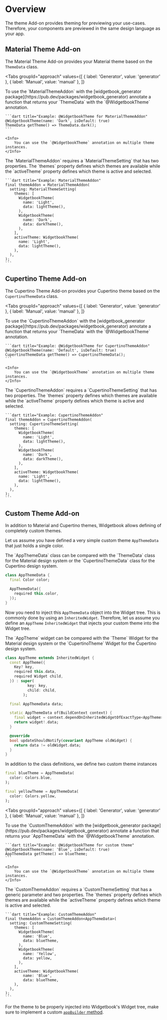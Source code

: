 # Overview

The theme Add-on provides theming for previewing your use-cases. 
Therefore, your components are previewed in the same design language as your app.

## Material Theme Add-on

The Material Theme Add-on provides your Material theme based on the `ThemeData` class. 

<Tabs
  groupId="approach"
  values={[
    { label: 'Generator', value: 'generator' },
    { label: 'Manual', value: 'manual' },
  ]}
>
  <TabItem value="generator">
    To use the `MaterialThemeAddon` with the [widgetbook_generator package](https://pub.dev/packages/widgetbook_generator) annotate a function that returns your `ThemeData` with the `@WidgetbookTheme` annotation.

    ```dart title="Example: @WidgetbookTheme for MaterialThemeAddon"
    @WidgetbookTheme(name: 'Dark', isDefault: true)
    ThemeData getTheme() => ThemeData.dark();
    ```

    <Info>
        You can use the `@WidgetbookTheme` annotation on multiple theme instances.
    </Info>
  </TabItem>
  <TabItem value="manual">
    The `MaterialThemeAddon` requires a `MaterialThemeSetting` that has two properties.
    The `themes` property defines which themes are available while the `activeTheme` property defines which theme is active and selected.

    ```dart title="Example: MaterialThemeAddon"
    final themeAddon = MaterialThemeAddon(
      setting: MaterialThemeSetting(
        themes: [
          WidgetbookTheme(
            name: 'Light',
            data: lightTheme(),
          ),
          WidgetbookTheme(
            name: 'Dark',
            data: darkTheme(),
          ),
        ],
        activeTheme: WidgetbookTheme(
          name: 'Light',
          data: lightTheme(),
        ),
      ),
    );
    ```
  </TabItem>
</Tabs>

## Cupertino Theme Add-on

The Cupertino Theme Add-on provides your Cupertino theme based on the `CupertinoThemeData` class. 

<Tabs
  groupId="approach"
  values={[
    { label: 'Generator', value: 'generator' },
    { label: 'Manual', value: 'manual' },
  ]}
>
  <TabItem value="generator">
    To use the `CupertinoThemeAddon` with the [widgetbook_generator package](https://pub.dev/packages/widgetbook_generator) annotate a function that returns your `ThemeData` with the `@WidgetbookTheme` annotation.

    ```dart title="Example: @WidgetbookTheme for CupertinoThemeAddon"
    @WidgetbookTheme(name: 'Default', isDefault: true)
    CupertinoThemeData getTheme() => CupertinoThemeData();
    ```

    <Info>
        You can use the `@WidgetbookTheme` annotation on multiple theme instances.
    </Info>
  </TabItem>
  <TabItem value="manual">
    The `CupertinoThemeAddon` requires a `CupertinoThemeSetting` that has two properties.
    The `themes` property defines which themes are available while the `activeTheme` property defines which theme is active and selected.

    ```dart title="Example: CupertinoThemeAddon"
    final themeAddon = CupertinoThemeAddon(
      setting: CupertinoThemeSetting(
        themes: [
          WidgetbookTheme(
            name: 'Light',
            data: lightTheme(),
          ),
          WidgetbookTheme(
            name: 'Dark',
            data: darkTheme(),
          ),
        ],
        activeTheme: WidgetbookTheme(
          name: 'Light',
          data: lightTheme(),
        ),
      ),
    );
    ```
  </TabItem>
</Tabs>

## Custom Theme Add-on

In addition to Material and Cupertino themes, Widgetbook allows defining of completely custom themes. 

Let us assume you have defined a very simple custom theme `AppThemeData` that just holds a single color.

<Info>
    The `AppThemeData` class can be compared with the `ThemeData` class for the Material design system or the `CupertinoThemeData` class for the Cupertino design system.
</Info>

```dart title="Example: AppThemeData"
class AppThemeData {
  final Color color;

  AppThemeData({
    required this.color,
  });
}
```

Now you need to inject this `AppThemeData` object into the Widget tree.
This is commonly done by using an `InheritedWidget`.
Therefore, let us assume you define an `AppTheme` `InheritedWidget` that injects your custom theme into the Widget tree. 

<Info>
    The `AppTheme` widget can be compared with the `Theme` Widget for the Material design system or the `CupertinoTheme` Widget for the Cupertino design system.
</Info>

```dart title="Example: AppTheme InheritedWidget"
class AppTheme extends InheritedWidget {
  const AppTheme({
    Key? key,
    required this.data,
    required Widget child,
  }) : super(
          key: key,
          child: child,
        );

  final AppThemeData data;

  static AppThemeData of(BuildContext context) {
    final widget = context.dependOnInheritedWidgetOfExactType<AppTheme>();
    return widget!.data;
  }

  @override
  bool updateShouldNotify(covariant AppTheme oldWidget) {
    return data != oldWidget.data;
  }
}
```

In addition to the class definitions, we define two custom theme instances

```dart title="Example: Custom themes"
final blueTheme = AppThemeData(
  color: Colors.blue,
);

final yellowTheme = AppThemeData(
  color: Colors.yellow,
);
```

<Tabs
  groupId="approach"
  values={[
    { label: 'Generator', value: 'generator' },
    { label: 'Manual', value: 'manual' },
  ]}
>
  <TabItem value="generator">
    To use the `CustomThemeAddon` with the [widgetbook_generator package](https://pub.dev/packages/widgetbook_generator) annotate a function that returns your `AppThemeData` with the `@WidgetbookTheme` annotation.

    ```dart title="Example: @WidgetbookTheme for custom theme"
    @WidgetbookTheme(name: 'Blue', isDefault: true)
    AppThemeData getTheme() => blueTheme;
    ```

    <Info>
        You can use the `@WidgetbookTheme` annotation on multiple theme instances.
    </Info>
  </TabItem>
  <TabItem value="manual">
    The `CustomThemeAddon` requires a `CustomThemeSetting` that has a generic parameter and two properties.
    The `themes` property defines which themes are available while the `activeTheme` property defines which theme is active and selected.

    ```dart title="Example: CustomThemeAddon"
    final themeAddon = CustomThemeAddon<AppThemeData>(
      setting: CustomThemeSetting(
        themes: [
          WidgetbookTheme(
            name: 'Blue',
            data: blueTheme,
          ),
          WidgetbookTheme(
            name: 'Yellow',
            data: yellow,
          ),
        ],
        activeTheme: WidgetbookTheme(
            name: 'Blue',
            data: blueTheme,
        ),
      ),
    );
    ```
  </TabItem>
</Tabs>

<Warning>For the theme to be properly injected into Widgetbook's Widget tree, make sure to implement a custom [`appBuilder` method](/getting-started/configuration#customize-how-use-cases-are-previewed).</Warning>